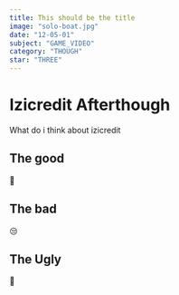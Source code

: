 ```yaml
---
title: This should be the title
image: "solo-boat.jpg"
date: "12-05-01"
subject: "GAME_VIDEO"
category: "THOUGH"
star: "THREE"
---
```


# Izicredit Afterthough

What do i think about izicredit

## The good

🥹

## The bad

😒

## The Ugly

🤯
